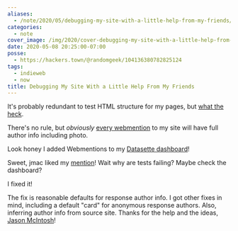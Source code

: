 ```yaml
---
aliases:
  - /note/2020/05/debugging-my-site-with-a-little-help-from-my-friends/
categories:
  - note
cover_image: /img/2020/cover-debugging-my-site-with-a-little-help-from-my-friends.png
date: 2020-05-08 20:25:00-07:00
posse:
  - https://hackers.town/@randomgeek/104136380782825124
tags:
  - indieweb
  - now
title: Debugging My Site With a Little Help From My Friends
---
```


<Quote from="Me, a couple months ago">

It's probably redundant to test HTML structure for my pages, but [what the heck][note-tests].

</Quote>


<Quote from="Me, a few weeks ago">

There's no rule, but *obviously* [every webmention][wm-note] to my site will have full author info including photo.

</Quote>

[note-tests]: /post/2020/03/passing-tests-is-now-required-to-push/
[wm-note]: /post/2020/04/yay-i-added-mentions-and-replies/

<Quote from="Me, this morning">

Look honey I added Webmentions to my [Datasette dashboard][datasette-note]!

[datasette-note]: /post/2020/05/datasette-sure-is-nifty/
</Quote>


<Quote from="Me, an hour ago">

Sweet, jmac liked my [mention][note-mention]!  Wait why are tests failing? Maybe check the dashboard?

[note-mention]: /post/2020/05/pondering-my-indieweb-guinea-pig/
</Quote>

<Quote from="Me, a few minutes ago">
I fixed it!
</Quote>

[jmac]: https://jmac.org

The fix is reasonable defaults for response author info. I got other
fixes in mind, including a default "card" for anonymous response
authors. Also, inferring author info from source site. Thanks for the
help and the ideas, [Jason McIntosh][jmac]!
